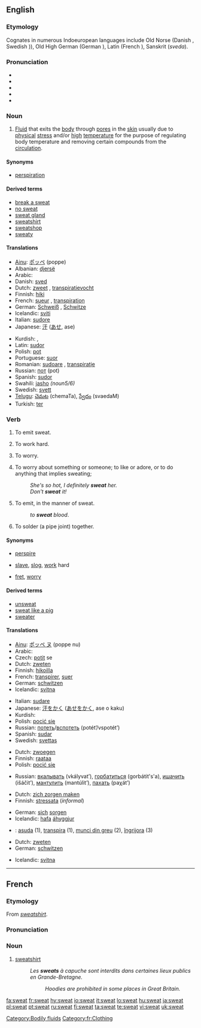 {{wikipedia|dab=sweat (disambiguation)|sweat}}
==English==
{{see|sweats}}
{{wikipedia}}
=== Etymology ===
Cognates in numerous Indoeuropean languages include Old Norse {{term|sveiti}} (Danish {{term|sved}}, Swedish {{term|svett}})), Old High German {{term|sueiჳ}} (German {{term|Schweiß}}), Latin {{term|sudor}} (French {{term|sueur}}), Sanskrit {{term|स्वेड}} (''sveda'').

===Pronunciation===
* {{enPR|swĕt}}
* {{IPA|/swɛt/}}
* {{SAMPA|/swEt/}}
* {{audio|en-us-sweat.ogg|Audio (US)}}
* {{rhymes|ɛt}}

===Noun===
{{en-noun|-}}

# {{physiology}} [[Fluid]] that exits the [[body]] through [[pore]]s in the [[skin]] usually due to [[physical]] [[stress]] and/or [[high]] [[temperature]] for the purpose of regulating body temperature and removing certain compounds from the [[circulation]].

====Synonyms====
* {{sense|fluid that exits the body through pores}} [[perspiration]]

====Derived terms====
{{rel-top|terms derived from sweat (noun)}}
* [[break a sweat]]
* [[no sweat]]
* [[sweat gland]]
* [[sweatshirt]]
* [[sweatshop]]
* [[sweaty]]
{{rel-bottom}}

====Translations====
{{trans-top|fluid that exits the body through pores}}
* [[Ainu]]: [[ポッペ]] (poppe)
* Albanian: [[djersë]]
* Arabic: {{Arab|[[عرق]]}} {{IPAchar|(ʕáraq)}} {{m}}
* Danish: [[sved]] {{c}}
* Dutch: [[zweet]] {{n}}, [[transpiratievocht]] {{n}}
* Finnish: [[hiki]]
* French: [[sueur]] {{f}}, [[transpiration]] {{f}}
* German: [[Schweiß]] {{m}}, [[Schwitze]] {{f}}
* Icelandic: [[sviti]] {{m}}
* Italian: [[sudore]] {{m}}
* Japanese: [[汗]] ([[あせ]], ase)
{{trans-mid}}
* Kurdish: {{KUchar|[[ئاره‌ق]]}}, {{KUchar|[[ئاره‌قه‌]]}}
* Latin: [[sudor]] {{m}}
* Polish: [[pot#Polish|pot]] {{m}}
* Portuguese: [[suor]] {{m}}
* Romanian: [[sudoare]] {{f}}, [[transpiraţie]] {{f}}
* Russian: [[пот]] (pot) {{m}}
* Spanish: [[sudor]] {{m}}
* Swahili: [[jasho]] ''(noun5/6)''
* Swedish: [[svett]] {{n}}
* [[Telugu]]: [[చెమట]] (chemaTa), [[స్వేదం]] (svaedaM)
* Turkish: [[ter]]
{{trans-bottom}}

===Verb===
{{en-verb}}

# {{intransitive}} To emit sweat.
# {{intransitive|informal}} To work hard.
# {{intransitive|informal}} To worry.
# {{transitive|idiom}} To worry about something or someone; to like or adore, or to do anything that implies sweating;
#: ''She's so hot, I definitely '''sweat''' her.''
#: ''Don't '''sweat''' it!''
# {{transitive}} To emit, in the manner of sweat.
#: ''to '''sweat''' blood''.
# {{intransitive|plumbing}} To solder (a pipe joint) together.

====Synonyms====
* {{sense|emit sweat}} [[perspire]]
* {{sense|work hard}} [[slave]], [[slog]], [[work]] hard
* {{sense|to worry}} [[fret]], [[worry]]

====Derived terms====
{{rel-top|terms derived from sweat (verb)}}
* [[unsweat]]
* [[sweat like a pig]]
* [[sweater]]
{{rel-bottom}}

====Translations====
{{trans-top|to emit sweat}}
* [[Ainu]]: [[ポッペ ヌ]] (poppe nu)
* Arabic: {{Arab|[[عرق]]}} {{IPAchar|(ʕáriqa)}}
* Czech: [[potit]] se
* Dutch: [[zweten]]
* Finnish: [[hikoilla]]
* French: [[transpirer]], [[suer]]
* German: [[schwitzen]]
* Icelandic: [[svitna]]
{{trans-mid}}
* Italian: [[sudare]]
* Japanese: [[汗をかく]] ([[あせをかく]], ase o kaku)
* Kurdish: {{KUchar|[[ئاره‌ق]]}}
* Polish: [[pocić się]]
* Russian: [[потеть]]/[[вспотеть]] (potét’/vspotét’)
* Spanish: [[sudar]]
* Swedish: [[svettas]]
{{trans-bottom}}

{{trans-top|informal: to work hard}}
<!--Note: add INFORMAL or SLANG terms to this table, where these exist-->
* Dutch: [[zwoegen]]
* Finnish: [[raataa]]
* Polish: [[pocić się]]
{{trans-mid}}
* Russian: [[вкалывать]] (vkályvat’), [[горбатиться]] (gorbátit's'a), [[ишачить]] (išáčit’), [[мантулить]] (mantúlit’), [[пахать]] (paχát’)
{{trans-bottom}}

{{trans-top|informal: to worry}}
<!--Note: add INFORMAL or SLANG terms to this table, where these exist-->
* Dutch: [[zich zorgen maken]]
* Finnish: [[stressata]] (''informal'')
{{trans-mid}}
* German: [[sich]] [[sorgen]]<!--is this informal? ... No.-->
* Icelandic: [[hafa]] [[áhyggjur]]
{{trans-bottom}}

{{checktrans-top}}
* {{ttbc|Romanian}}: [[asuda]] (1), [[transpira]] (1), [[munci din greu]] (2), [[îngrijora]] (3)
{{trans-bottom}}

{{trans-top|to emit in the manner of sweat}}
* Dutch: [[zweten]]
* German: [[schwitzen]]
{{trans-mid}}
* Icelandic: [[svitna]]
{{trans-bottom}}

{{trans-top|to solder together}}
{{trans-mid}}
{{trans-bottom}}

[[Category:Bodily fluids]]

----

==French==

===Etymology===
From {{E.|fr}} ''[[sweatshirt]]''.

===Pronunciation===
{{rfp}}

===Noun===
{{fr-noun|m}}

# [[sweatshirt]]
#: ''Les '''sweats''' à capuche sont interdits dans certaines lieux publics en Grande-Bretagne.''
#:: ''Hoodies are prohibited in some places in Great Britain.''

[[Category:fr:Clothing]]

[[fa:sweat]]
[[fr:sweat]]
[[hy:sweat]]
[[io:sweat]]
[[it:sweat]]
[[lo:sweat]]
[[hu:sweat]]
[[ja:sweat]]
[[pl:sweat]]
[[pt:sweat]]
[[ru:sweat]]
[[fi:sweat]]
[[ta:sweat]]
[[te:sweat]]
[[vi:sweat]]
[[uk:sweat]]